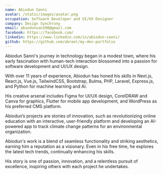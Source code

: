 ```yaml
---
name: Abiodun Sanni
avatar: /static/images/avatar.png
occupation: Software Developer and UI/UX Designer
company: Design Synchrony
email: abiodunsan190@gmail.com
facebook: https://facebook.com/
linkedin: https://www.linkedin.com/in/abiodun-sanni/
github: https://github.com/abreel/my-dev-portfolio
---
```


Abiodun Sanni's journey in technology began in a modest town, where his early fascination with human-tech interaction blossomed into a passion for software development and UI/UX design.

With over 11 years of experience, Abiodun has honed his skills in Next.js, React.js, Vue.js, TailwindCSS, Bootstrap, Bulma, PHP, Laravel, Express.js, and Python for machine learning and AI.

His creative arsenal includes Figma for UI/UX design, CorelDRAW and Canva for graphics, Flutter for mobile app development, and WordPress as his preferred CMS platform.

Abiodun’s projects are stories of innovation, such as revolutionizing online education with an interactive, user-friendly platform and developing an AI-powered app to track climate change patterns for an environmental organization.

Abiodun's work is a blend of seamless functionality and striking aesthetics, earning him a reputation as a visionary. Even in his free time, he explores the latest tech trends, continually enhancing his skills.

His story is one of passion, innovation, and a relentless pursuit of excellence, inspiring others with each project he undertakes.

